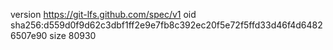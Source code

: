 version https://git-lfs.github.com/spec/v1
oid sha256:d559d0f9d62c3dbf1ff2e9e7fb8c392ec20f5e72f5ffd33d46f4d64826507e90
size 80930
